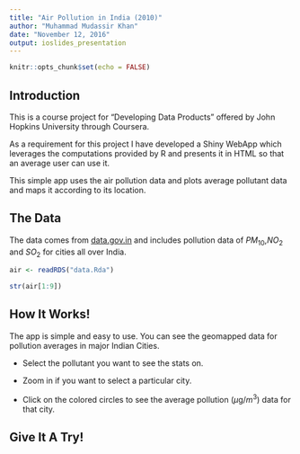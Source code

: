 ```yaml
---
title: "Air Pollution in India (2010)"
author: "Muhammad Mudassir Khan"
date: "November 12, 2016"
output: ioslides_presentation
---
```


```r
knitr::opts_chunk$set(echo = FALSE)
```

## Introduction

This is a course project for "Developing Data Products" offered by John Hopkins University through Coursera.

As a requirement for this project I have developed a Shiny WebApp which leverages the computations provided by R and presents it in HTML so that an average user can use it.

This simple app uses the air pollution data and plots average pollutant data and maps it according to its location.

## The Data

The data comes from [data.gov.in][1] and includes pollution data of $PM_{10}$,$NO_{2}$ and $SO_{2}$ for cities all over India.
```r
air <- readRDS("data.Rda")
```

```r
str(air[1:9])
```


## How It Works!

The app is simple and easy to use. You can see the geomapped data for pollution averages in major Indian Cities.

- Select the pollutant you want to see the stats on.

- Zoom in if you want to select a particular city.

- Click on the colored circles to see the average pollution ($\mu$g/$m^3$) data for that city.

## Give It A Try!



[1]: https://data.gov.in/resources/city-and-location-wise-ambient-air-quality-year-2010/download